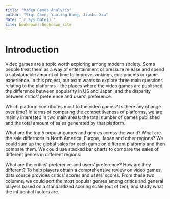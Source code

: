 ```yaml
--- 
title: "Video Games Analysis"
author: "Siqi Chen, Yaoling Wang, Jiashu Xia"
date: "`r Sys.Date()`"
site: bookdown::bookdown_site
---
```


# Introduction


Video games are a topic worth exploring among modern society. Some people treat them as a way of entertainment or pressure release and spend a substainable amount of time to improve rankings, euqipments or game experience. In this project, our team wants to explore three main questions relating to the platforms -- the places where the video games are published, the difference between popularity in US and Japan, and the disparity between critics' preference and users' preference.

Which platform contributes most to the video games? Is there any change over time? In terms of comparing the competitiveness of platforms, we are mainly interested in two main areas: the total number of games published and the total amount of sales generated by that platform. 

What are the top 5 popular games and genres across the world? What are the sale differnces in North America, Europe, Japan and other regions? We could sum up the global sales for each game on different plaforms and then compare them. We could use stacked bar charts to compare the sales of different genres in different regions. 

What are the critics' preference and users' preference? How are they different? To help players obtain a comprehensive review on video games, data source provides critics’ scores and users’ scores. From these two columns, we could sort the most popular genres among critics and general players based on a standardized scoring scale (out of ten), and study what the influential factors are. 
